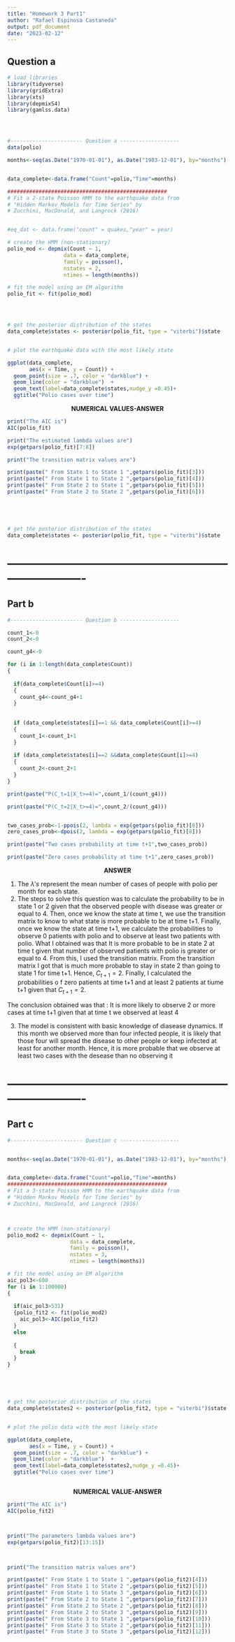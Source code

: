 ```yaml
---
title: "Homework 3 Part1"
author: "Rafael Espinosa Castaneda"
output: pdf_document
date: "2023-02-12"
---
```


## Question a
```r

# load libraries
library(tidyverse)
library(gridExtra)
library(xts)
library(depmixS4)
library(gamlss.data)




#----------------------- Question a -------------------
data(polio)

months<-seq(as.Date("1970-01-01"), as.Date("1983-12-01"), by="months")


data_complete<-data.frame("Count"=polio,"Time"=months)

###################################################
# Fit a 2-state Poisson HMM to the earthquake data from
# "Hidden Markov Models for Time Series" by 
# Zucchini, MacDonald, and Langrock (2016)


#eq_dat <- data.frame("count" = quakes,"year" = year)

# create the HMM (non-stationary)
polio_mod <- depmix(Count ~ 1,
                  data = data_complete,
                  family = poisson(),
                  nstates = 2,
                  ntimes = length(months))

# fit the model using an EM algorithm
polio_fit <- fit(polio_mod)




# get the posterior distribution of the states
data_complete$states <- posterior(polio_fit, type = "viterbi")$state 


# plot the earthquake data with the most likely state

ggplot(data_complete,
       aes(x = Time, y = Count)) +
  geom_point(size = .7, color = "darkblue") +
  geom_line(color = "darkblue")  +
  geom_text(label=data_complete$states,nudge_y =0.45)+
  ggtitle("Polio cases over time") 

```

$$\textbf{NUMERICAL VALUES-ANSWER}$$

```r

print("The AIC is")
AIC(polio_fit)

print("The estimated lambda values are")
exp(getpars(polio_fit)[7:8])

print("The transition matrix values are")

print(paste(" From State 1 to State 1 ",getpars(polio_fit)[3]))
print(paste(" From State 1 to State 2 ",getpars(polio_fit)[4]))
print(paste(" From State 2 to State 1 ",getpars(polio_fit)[5]))
print(paste(" From State 2 to State 2 ",getpars(polio_fit)[6]))





# get the posterior distribution of the states
data_complete$states <- posterior(polio_fit, type = "viterbi")$state 

```


# -------------------------------------------------------------------------

## Part b



```r
#----------------------- Question b -------------------

count_1<-0
count_2<-0

count_g4<-0

for (i in 1:length(data_complete$Count))
{
  
  if(data_complete$Count[i]>=4)
  {
    count_g4<-count_g4+1
  }
  
  
  if (data_complete$states[i]==1 && data_complete$Count[i]>=4)
  {
    count_1<-count_1+1
  }
  
  if (data_complete$states[i]==2 &&data_complete$Count[i]>=4)
  {
    count_2<-count_2+1
  }
}

print(paste("P(C_t=1|X_t>=4)=",count_1/(count_g4)))

print(paste("P(C_t=2|X_t>=4)=",count_2/(count_g4)))


two_cases_prob<-1-ppois(2, lambda = exp(getpars(polio_fit)[8]))
zero_cases_prob<-dpois(2, lambda = exp(getpars(polio_fit)[8]))

print(paste("Two cases probability at time t+1",two_cases_prob))

print(paste("Zero cases probability at time t+1",zero_cases_prob))

```
\newpage

$$\textbf{ANSWER}$$

1. The $\lambda 's$ represent the mean number of cases of people with polio per month for each state.
2. The steps to solve this question was to calculate the probability to be in state 1 or 2 given that the observed people with disease was greater or equal to 4. Then, once we know the state at time t, we use the transition matrix to know to what state is more probable to be at time t+1. Finally, once we know the state at time t+1, we calculate the probabilities to observe 0 patients with polio and to observe at least two patients with polio. What I obtained was that It is more probable to be in state 2 at time t given that number of observed patients with polio is greater or equal to 4. From this, I used the transition matrix. From the transition matrix I got that is much more probable to stay in state 2 than going to state 1 for time t+1. Hence, $C_{t+1}=2$. Finally, I calculated the probabilities o f zero patients at time t+1 and at least 2 patients at tiume t+1 given that $C_{t+1}=2$.





The conclusion obtained was that : 
It is more likely to observe 2 or more cases at time  t+1 given that at time t we observed at least 4

3. The model is consistent with basic knowledge of diasease dynamics. If this month we observed
more than four infected people, it is likely that those four will spread the disease to other people or
keep infected at least for another month. Hence, it is more probable that we observe  at least two cases
with the desease than no observing it

# -------------------------------------------------------------------------

## Part c





```r


#----------------------- Question c -------------------


months<-seq(as.Date("1970-01-01"), as.Date("1983-12-01"), by="months")


data_complete<-data.frame("Count"=polio,"Time"=months)
###################################################
# Fit a 3-state Poisson HMM to the earthquake data from
# "Hidden Markov Models for Time Series" by 
# Zucchini, MacDonald, and Langrock (2016)



# create the HMM (non-stationary)
polio_mod2 <- depmix(Count ~ 1,
                    data = data_complete,
                    family = poisson(),
                    nstates = 3,
                    ntimes = length(months))

# fit the model using an EM algorithm
aic_pol3<-600
for (i in 1:100000)
{
  
  if(aic_pol3>531)
  {polio_fit2 <- fit(polio_mod2)
    aic_pol3<-AIC(polio_fit2)
  }
  else
    
  {
    break 
  }
}





# get the posterior distribution of the states
data_complete$states2 <- posterior(polio_fit2, type = "viterbi")$state 


# plot the polio data with the most likely state

ggplot(data_complete,
       aes(x = Time, y = Count)) +
  geom_point(size = .7, color = "darkblue") +
  geom_line(color = "darkblue")  +
  geom_text(label=data_complete$states2,nudge_y =0.45)+
  ggtitle("Polio cases over time") 



```



$$\textbf{NUMERICAL VALUE-ANSWER}$$


```r


print("The AIC is")
AIC(polio_fit2)



print("The parameters lambda values are")
exp(getpars(polio_fit2)[13:15])



print("The transition matrix values are")

print(paste(" From State 1 to State 1 ",getpars(polio_fit2)[4]))
print(paste(" From State 1 to State 2 ",getpars(polio_fit2)[5]))
print(paste(" From State 1 to State 3 ",getpars(polio_fit2)[6]))
print(paste(" From State 2 to State 1 ",getpars(polio_fit2)[7]))
print(paste(" From State 2 to State 2 ",getpars(polio_fit2)[8]))
print(paste(" From State 2 to State 3 ",getpars(polio_fit2)[9]))
print(paste(" From State 3 to State 1 ",getpars(polio_fit2)[10]))
print(paste(" From State 3 to State 2 ",getpars(polio_fit2)[11]))
print(paste(" From State 3 to State 3 ",getpars(polio_fit2)[12]))

```